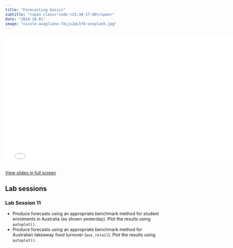 ```yaml
---
title: "Forecasting basics"
subtitle: "<span class='code'>15:30-17:00</span>"
date: "2024-10-01"
image: "nicole-avagliano-TeLjs2pL5fA-unsplash.jpg"
---
```


<!-- Materials will be distributed sooner to the event. -->

```{=html}
<embed src="../../materials/06_forecasting.pdf" type="application/pdf" width="750px" height="420px">
```

[View slides in full screen](../../materials/06_forecasting.pdf)

## Lab sessions

### Lab Session 11


 * Produce forecasts using an appropriate benchmark method for student enrolments in Australia (as shown yesterday). Plot the results using `autoplot()`.
 * Produce forecasts using an appropriate benchmark method for Australian takeaway food turnover (`aus_retail`). Plot the results using `autoplot()`.